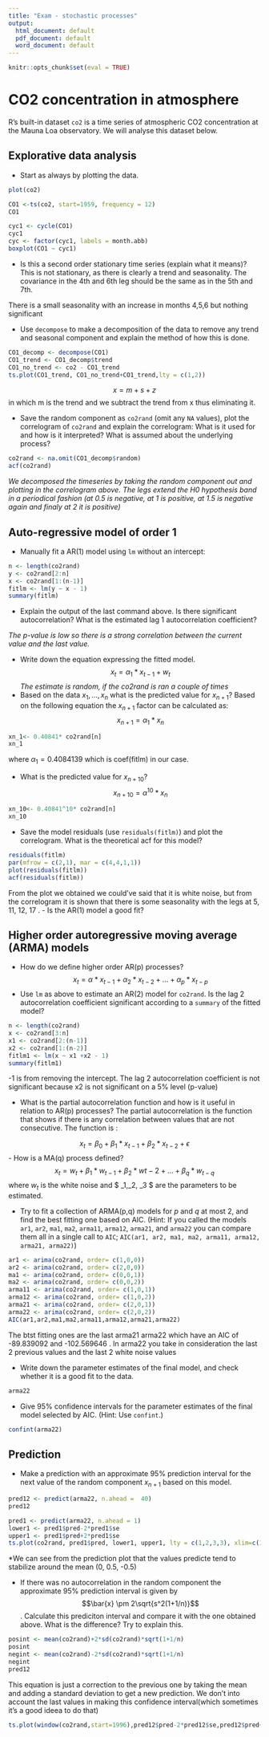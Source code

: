 ```yaml
---
title: "Exam - stochastic processes"
output:
  html_document: default
  pdf_document: default
  word_document: default
---
```


```r
knitr::opts_chunk$set(eval = TRUE)
```

# CO2 concentration in atmosphere

R's built-in dataset `co2` is a time series of atmospheric CO2 concentration at the Mauna Loa observatory. We will analyse this dataset below.

## Explorative data analysis

- Start as always by plotting the data.
```r
plot(co2)
```

```r
CO1 <-ts(co2, start=1959, frequency = 12) 
CO1
```

```r
cyc1 <- cycle(CO1)
cyc1
cyc <- factor(cyc1, labels = month.abb)
boxplot(CO1 ~ cyc1)
```

- Is this a second order stationary time series (explain what it means)?
This is not stationary, as there is clearly a trend and seasonality. The covariance in the 4th and 6th leg should be the same as in the 5th and 7th.

There is a small seasonality with an increase in months 4,5,6 but nothing significant

- Use `decompose` to make a decomposition of the data to remove any trend and seasonal component and explain the method of how this is done.

```r
CO1_decomp <- decompose(CO1)
CO1_trend <- CO1_decomp$trend
CO1_no_trend <- co2 - CO1_trend
ts.plot(CO1_trend, CO1_no_trend+CO1_trend,lty = c(1,2))
```

 $$x=m+s+z$$
in which m is the trend and we subtract the trend from x thus eliminating it.

- Save the random component as `co2rand` (omit any `NA` values), plot the correlogram of `co2rand` and explain the correlogram: What is it used for and how is it interpreted? What is assumed about the underlying process?
```r
co2rand <- na.omit(CO1_decomp$random)
acf(co2rand)
```
*We decomposed the timeseries by taking the random component out and plotting in the correlogram above. The legs extend the H0 hypothesis band in a periodical fashion (at 0.5 is negative, at 1 is positive, at 1.5 is negative again and finaly at 2 it is positive)*

## Auto-regressive model of order 1

- Manually fit a AR(1) model using `lm` without an intercept:
```r
n <- length(co2rand)
y <- co2rand[2:n]
x <- co2rand[1:(n-1)]
fitlm <- lm(y ~ x - 1)
summary(fitlm)
```

- Explain the output of the last command above. Is there significant autocorrelation? What is the estimated lag 1 autocorrelation coefficient?

*The p-value is low so there is a strong correlation between the current value and the last value.*

- Write down the equation expressing the fitted model.
                            $$x_t=\alpha_1*x_{t-1}+w_t$$
*The estimate is random, if the co2rand is ran a couple of times*
- Based on the data $x_1,\dots,x_n$ what is the predicted value for $x_{n+1}$?
Based on the following equation the $x_{n+1}$ factor can be calculated as:
                  $${x}_{n+1}=\alpha_1*x_n$$
```r
xn_1<- 0.40841* co2rand[n]
xn_1
```

where $\alpha_1=0.4084139$ which is coef(fitlm) in our case.
                  

- What is the predicted value for $x_{n+10}$?
                          $$ x_{n+10} = \alpha^{10}*x_n$$
```r
xn_10<- 0.40841^10* co2rand[n]
xn_10
```

- Save the model residuals (use `residuals(fitlm)`) and plot the correlogram. What is the theoretical acf for this model?
```r
residuals(fitlm)
par(mfrow = c(2,1), mar = c(4,4,1,1))
plot(residuals(fitlm))
acf(residuals(fitlm))
```

From the plot we obtained we could've said that it is white noise, but from the correlogram it is shown that there is some seasonality with the legs at 5, 11, 12, 17 .
- Is the AR(1) model a good fit?

## Higher order autoregressive moving average (ARMA) models

- How do we define higher order AR(p) processes?
$$ x_t=\alpha*x_{t-1}+\alpha_2*x_{t-2}+\dots+\alpha_p*x_{t-p}$$
- Use `lm` as above to estimate an AR(2) model for `co2rand`. Is the lag 2 autocorrelation coefficient significant according to a `summary` of the fitted model?
```r
n <- length(co2rand)
x <- co2rand[3:n]
x1 <- co2rand[2:(n-1)]
x2 <- co2rand[1:(n-2)]
fitlm1 <- lm(x ~ x1 +x2 - 1)
summary(fitlm1)
```
-1 is from removing the intercept.
The lag 2 autocorrelation coefficient is not significant because x2 is not significant on a 5% level (p-value)

- What is the partial autocorrelation function and how is it useful in relation to AR(p) processes?
The partial autocorrelation is the function that shows if there is any correlation between values that are not consecutive. The function is :

$$x_t=\beta_0+\beta_1*x_{t-1}+\beta_2*x_{t-2}+\epsilon $$
- How is a MA(q) process defined?
$$x_t=w_t+\beta_1*w_{t-1}+\beta_2*w{t-2}+\dots+\beta_q*w_{t-q} $$
where $w_t$ is the white noise and $ \beta_1,\beta_2, \beta_3  $ are the parameters to be estimated.

- Try to fit a collection of ARMA(p,q) models for $p$ and $q$ at most 2, and find the best fitting one based on AIC. (Hint: If you called the models `ar1`, `ar2`, `ma1`, `ma2`, `arma11`, `arma12`, `arma21`, and `arma22` you can compare them all in a single call to `AIC`; `AIC(ar1, ar2, ma1, ma2, arma11, arma12, arma21, arma22)`)

```r
ar1 <- arima(co2rand, order= c(1,0,0))
ar2 <- arima(co2rand, order= c(2,0,0))
ma1 <- arima(co2rand, order= c(0,0,1))
ma2 <- arima(co2rand, order= c(0,0,2))
arma11 <- arima(co2rand, order= c(1,0,1))
arma12 <- arima(co2rand, order= c(1,0,2))
arma21 <- arima(co2rand, order= c(2,0,1))
arma22 <- arima(co2rand, order= c(2,0,2))
AIC(ar1,ar2,ma1,ma2,arma11,arma12,arma21,arma22)
```

The btst fitting ones are the last arma21 arma22 which have an AIC of -89.839092	and -102.569646	. In arma22 you take in consideration the last 2 previous values and the last 2 white noise values

- Write down the parameter estimates of the final model, and check whether it is a good fit to the data.
```r
arma22
```

- Give 95% confidence intervals for the parameter estimates of the final model selected by AIC. (Hint: Use `confint`.)
```r
confint(arma22)
```

## Prediction

- Make a prediction with an approximate 95% prediction interval for the next value of the random component $x_{n+1}$ based on this model.

```r
pred12 <- predict(arma22, n.ahead =  40)
pred12
```

```r
pred1 <- predict(arma22, n.ahead = 1)
lower1 <- pred1$pred-2*pred1$se
upper1 <- pred1$pred+2*pred1$se
ts.plot(co2rand, pred1$pred, lower1, upper1, lty = c(1,2,3,3), xlim=c(1980,2000))
```
*We can see from the prediction plot that the values predicte tend to stabilize around the mean (0, 0.5, -0.5)

- If there was no autocorrelation in the random component the approximate 95% prediction interval is given by $$\bar{x} \pm 2\sqrt{s^2(1+1/n)}$$.
Calculate this prediciton interval and compare it with the one obtained above. What is the difference? Try to explain this.


```r
posint <- mean(co2rand)+2*sd(co2rand)*sqrt(1+1/n)
posint
negint <- mean(co2rand)-2*sd(co2rand)*sqrt(1+1/n)
negint
pred12
```

This equation is just a correction to the previous one by taking the mean and adding a standard deviation to get a new prediction. We don't into account the last values in making this confidence interval(which sometimes it's a good ideea to do that)

```r
ts.plot(window(co2rand,start=1996),pred12$pred-2*pred12$se,pred12$pred+2*pred12$se,col=c(1,2,2))
```

